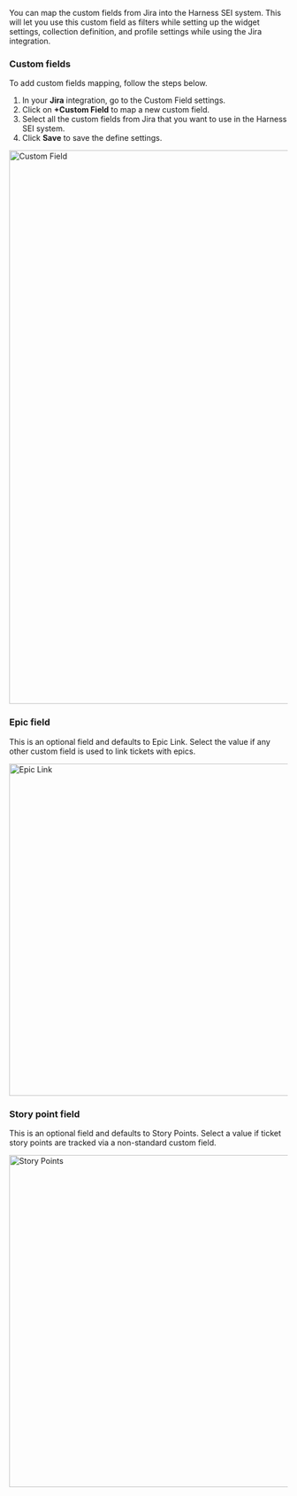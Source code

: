 
You can map the custom fields from Jira into the Harness SEI system. This will let you use this custom field as filters while setting up the widget settings, collection definition, and profile settings while using the Jira integration.

### Custom fields

To add custom fields mapping, follow the steps below.

1. In your **Jira** integration, go to the Custom Field settings.
2. Click on **+Custom Field** to map a new custom field.
3. Select all the custom fields from Jira that you want to use in the Harness SEI system.
4. Click **Save** to save the define settings.

<img src={customFields} alt="Custom Field" width="1000" />

### Epic field

This is an optional field and defaults to Epic Link. Select the value if any other custom field is used to link tickets with epics.

<img src={epicMapping} alt="Epic Link" width="600" />

### Story point field

This is an optional field and defaults to Story Points. Select a value if ticket story points are tracked via a non-standard custom field.

<img src={storyPointMapping} alt="Story Points" width="600" />